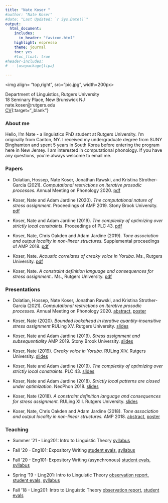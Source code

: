 ```yaml
---
title: "Nate Koser "
#author: "Nate Koser"
#date: "Last Updated: `r Sys.Date()`"
output: 
  html_document: 
    includes:
      in_header: "favicon.html"
    highlight: espresso
    theme: journal 
    toc: yes
    #toc_float: true
#header-includes:
#  - \usepackage{tipa}

---
```


 <img align= "top,right",  src="pic.jpg", width=200px>

<style>
    body .main-container {
        max-width: 700px;
    }
</style>


 
Department of Linguistics, Rutgers University 
<br>
18 Seminary Place, New Brunswick NJ
<br>
nate.koser@rutgers.edu
<br>
[CV](files/cv.pdf){:target="_blank"}




### About me


Hello, I'm Nate - a linguistics PhD student at Rutgers University. I'm originally from Canton, NY. I received my undergraduate degree from SUNY Binghamton and spent 5 years in South Korea before entering the program here in New Jersey. I am interested in computational phonology. If you have any questions, you're always welcome to email me.

### Papers

<ul>
<li> Dolatian, Hossep, Nate Koser, Jonathan Rawski, and Kristina Strother-Garcia (2021). <i>Computational restrictions on iterative prosodic processes.</i> Annual Meeting on Phonology 2020. [pdf](files/amp2020proc.pdf)

<li> Koser, Nate and Adam Jardine (2020). <i>The computational nature of stress assignment.</i> Proceedings of AMP 2019. Stony Brook University. [pdf](files/amp2019proc.pdf) 

<li> Koser, Nate and Adam Jardine (2019). <i>The complexity of optimizing over strictly local constraints</i>. Proceedings of PLC 43. [pdf](files/plc2019proc.pdf) 

<li> Koser, Nate, Chris Oakden and Adam Jardine (2019). <i>Tone association and output locality in non-linear structures.</i> Supplemental proceedings of AMP 2018. [pdf](files/amp2018proceed.pdf) 

<li>Koser, Nate. <i>Acoustic correlates of creaky voice in Yoruba</i>. Ms., Rutgers University. [pdf](files/qp2.pdf)

<li>Koser, Nate. <i>A constraint definition language and consequences for stress assignment.</i>. Ms., Rutgers University. [pdf](files/qp1.pdf)
</ul>

### Presentations


<ul>
<li> Dolatian, Hossep, Nate Koser, Jonathan Rawski, and Kristina Strother-Garcia (2021). <i>Computational restrictions on iterative prosodic processes.</i> Annual Meeting on Phonology 2020. [abstract,](files/amp2020abstract.pdf) [poster](files/amp2020poster.pdf) 

<li> Koser, Nate (2020). <i>Bounded lookahead in iterative quantity-insensitive stress assignment</i> RULing XV. Rutgers University. [slides](files/ruling20.pdf)

<li> Koser, Nate and Adam Jardine (2019). <i>Stress assignment and subsequentiality</i> AMP 2019. Stony Brook University. [slides](files/amp2019slides.pdf)

<li> Koser, Nate (2019). <i>Creaky voice in Yoruba.</i> RULing XIV. Rutgers University. [slides](files/ruling19.pdf)

<li> Koser, Nate and Adam Jardine (2019). <i>The complexity of optimizing over strictly local constraints</i>. PLC 43. [slides](files/plcslides.pdf)

<li> Koser, Nate and Adam Jardine (2018). <i>Strictly local patterns are closed under optimization.</i> NecPhon 2018. [slides](files/necphonslides.pdf)

<li> Koser, Nate (2018). <i>A constraint definition language and consequences for stress assignment.</i> RULing XIII. Rutgers University. [slides](files/ruling18slides.pdf)

<li> Koser, Nate, Chris Oakden and Adam Jardine (2018). <i>Tone association and output locality in non-linear structures.</i> AMP 2018. [abstract,](files/amp2018.pdf) [poster](files/amp2018poster.pdf) 
</ul>

### Teaching

<ul>
<li>Summer '21 - Ling201: Intro to Linguistic Theory [syllabus](files/su21syll.pdf)

<li>Fall '20 - Eng101: Expository Writing [student evals,](files/f20fgsurvey.pdf) [syllabus](files/f20fgsyll.pdf)

<li>Fall '20 - Eng101: Expository Writing (asynchronous) [student evals,](files/f20grsurvey.pdf) [syllabus](files/f20grsyll.pdf)

<li>Spring '19 - Ling201: Intro to Linguistic Theory [observation report,](files/s19obs.pdf) [student evals,](files/s19survey.html) [syllabus](files/s19syll.pdf) 

<li>Fall '18 - Ling201: Intro to Linguistic Theory [observation report,](files/f18obs.pdf) [student evals](files/f18survey.html) 
</ul>


<br><br><br><br>

